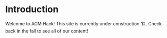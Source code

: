 # Introduction

Welcome to ACM Hack! This site is currently under construction 🏗️. Check back in the fall to see all of our content!
